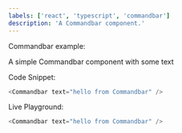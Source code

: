 ```yaml
---
labels: ['react', 'typescript', 'commandbar']
description: 'A Commandbar component.'
---
```



Commandbar example:

A simple Commandbar component with some text

Code Snippet:
```js
<Commandbar text="hello from Commandbar" />
```


Live Playground:
```js live
<Commandbar text="hello from Commandbar" />
```
